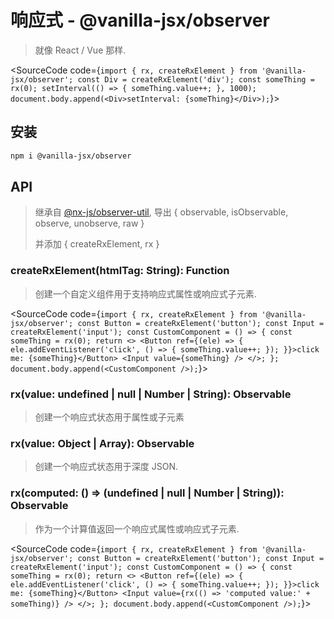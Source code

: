 
# 响应式 - @vanilla-jsx/observer

> 就像 React / Vue 那样.

<SourceCode code={`import { rx, createRxElement } from '@vanilla-jsx/observer';
const Div = createRxElement('div');
const someThing = rx(0);
setInterval(() => {
    someThing.value++;
}, 1000);
document.body.append(<Div>setInterval: {someThing}</Div>);`}></SourceCode>

## 安装

```bash
npm i @vanilla-jsx/observer
```

## API

> 继承自 [@nx-js/observer-util](https://github.com/nx-js/observer-util), 导出 { observable, isObservable, observe, unobserve, raw }
>
> 并添加 { createRxElement, rx }

### createRxElement(htmlTag: String): Function

> 创建一个自定义组件用于支持响应式属性或响应式子元素.

<SourceCode code={`import { rx, createRxElement } from '@vanilla-jsx/observer';
const Button = createRxElement('button');
const Input = createRxElement('input');
const CustomComponent = () => {
    const someThing = rx(0);
    return <>
        <Button ref={(ele) => {
            ele.addEventListener('click', () => {
                someThing.value++;
            });
        }}>click me: {someThing}</Button>
        <Input value={someThing} />
    </>;
};
document.body.append(<CustomComponent />);`}></SourceCode>

### rx(value: undefined | null | Number | String): Observable

> 创建一个响应式状态用于属性或子元素

### rx(value: Object | Array): Observable

> 创建一个响应式状态用于深度 JSON.

### rx(computed: () => (undefined | null | Number | String)): Observable

> 作为一个计算值返回一个响应式属性或响应式子元素.

<SourceCode code={`import { rx, createRxElement } from '@vanilla-jsx/observer';
const Button = createRxElement('button');
const Input = createRxElement('input');
const CustomComponent = () => {
    const someThing = rx(0);
    return <>
        <Button ref={(ele) => {
            ele.addEventListener('click', () => {
                someThing.value++;
            });
        }}>click me: {someThing}</Button>
        <Input value={rx(() => 'computed value:' + someThing)} />
    </>;
};
document.body.append(<CustomComponent />);`}></SourceCode>
